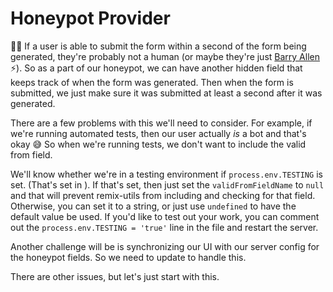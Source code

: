 # Honeypot Provider

<EpicVideo url="https://www.epicweb.dev/workshops/professional-web-forms/honeypot/honeypots-for-form-security" />

👨‍💼 If a user is able to submit the form within a second of the form being
generated, they're probably not a human (or maybe they're just
[Barry Allen](https://en.wikipedia.org/wiki/List_of_The_Flash_characters#Barry_Allen_/_Flash) ⚡).
So as a part of our honeypot, we can have another hidden field that keeps track
of when the form was generated. Then when the form is submitted, we just make
sure it was submitted at least a second after it was generated.

There are a few problems with this we'll need to consider. For example, if we're
running automated tests, then our user actually _is_ a bot and that's okay 😅
So when we're running tests, we don't want to include the valid from field.

We'll know whether we're in a testing environment if `process.env.TESTING` is
set. (That's set in <InlineFile file="index.js" />). If that's set, then just
set the `validFromFieldName` to `null` and that will prevent remix-utils from
including and checking for that field. Otherwise, you can set it to a string, or
just use `undefined` to have the default value be used. If you'd like to test
out your work, you can comment out the `process.env.TESTING = 'true'` line in
the <InlineFile file="index.js" /> file and restart the server.

Another challenge will be is synchronizing our UI with our server config for the
honeypot fields. So we need to update <InlineFile file="app/root.tsx" /> to
handle this.

There are other issues, but let's just start with this.
